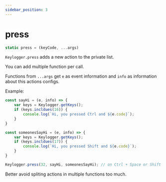 ```yaml
---
sidebar_position: 3
---
```

# press

```js
static press = (keyCode, ...args)
```

`Keylogger.press` adds a new action to the private list.

You can add multiple function per call.

Functions from `...args` get `e` as event information and `info` as information about this actions configs.

Example:
```js
const sayHi = (e, info) => {
    var keys = Keylogger.getKeys();
    if (keys.incldues(16)) {
        console.log(`Hi, you pressed Ctrl and ${e.code}`);
    }
}

const someonesSayHi = (e, info) => {
    var keys = Keylogger.getKeys();
    if (keys.incldues(17)) {
        console.log(`Hi, you pressed Shift and ${e.code}`);
    }
}

Keylogger.press(32, sayHi, someonesSayHi); // on Ctrl + Space or Shift + Space it will output message
```

Better avoid spliting actions in multiple functions too much.